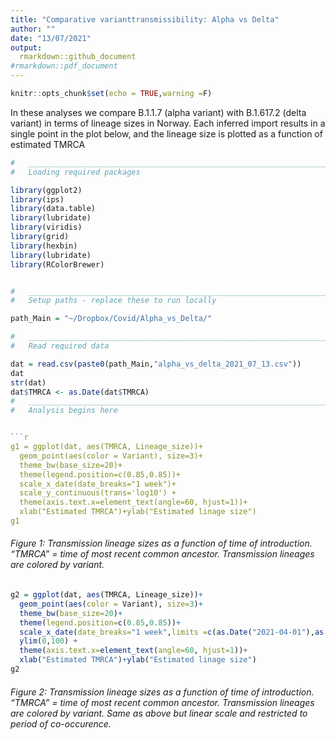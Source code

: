 ```yaml
---
title: "Comparative varianttransmissibility: Alpha vs Delta"
author: ""
date: "13/07/2021"
output: 
  rmarkdown::github_document
#rmarkdown::pdf_document
---
```

  
  ```r
knitr::opts_chunk$set(echo = TRUE,warning =F)
```


In these analyses we compare B.1.1.7 (alpha variant) with B.1.617.2 (delta variant) in terms of lineage sizes in Norway.
Each inferred import results in a single point in the plot below, and the lineage size is plotted as a function of estimated TMRCA



```r
#   ____________________________________________________________________________
#   Loading required packages                                               ####

library(ggplot2)
library(ips)
library(data.table)
library(lubridate)
library(viridis)
library(grid)
library(hexbin)
library(lubridate)
library(RColorBrewer)


#   ____________________________________________________________________________
#   Setup paths - replace these to run locally                              ####

path_Main = "~/Dropbox/Covid/Alpha_vs_Delta/"

#   ____________________________________________________________________________
#   Read required data                                                      ####

dat = read.csv(paste0(path_Main,"alpha_vs_delta_2021_07_13.csv"))
dat
str(dat)
dat$TMRCA <- as.Date(dat$TMRCA)
#   ____________________________________________________________________________
#   Analysis begins here                                                    ####


```r
g1 = ggplot(dat, aes(TMRCA, Lineage_size))+
  geom_point(aes(color = Variant), size=3)+
  theme_bw(base_size=20)+
  theme(legend.position=c(0.85,0.85))+
  scale_x_date(date_breaks="1 week")+
  scale_y_continuous(trans='log10') +
  theme(axis.text.x=element_text(angle=60, hjust=1))+
  xlab("Estimated TMRCA")+ylab("Estimated linage size")
g1
```

###### Figure 1:  Transmission lineage sizes as a function of time of introduction. “TMRCA” = time of most recent common ancestor. Transmission lineages are colored by variant.

```r
g2 = ggplot(dat, aes(TMRCA, Lineage_size))+ 
  geom_point(aes(color = Variant), size=3)+
  theme_bw(base_size=20)+
  theme(legend.position=c(0.85,0.85))+
  scale_x_date(date_breaks="1 week",limits =c(as.Date("2021-04-01"),as.Date("2021-05-31")))+
  ylim(0,100) +
  theme(axis.text.x=element_text(angle=60, hjust=1))+
  xlab("Estimated TMRCA")+ylab("Estimated linage size")
g2
```

###### Figure 2:  Transmission lineage sizes as a function of time of introduction. “TMRCA” = time of most recent common ancestor. Transmission lineages are colored by variant. Same as above but linear scale and restricted to period of co-occurence.
